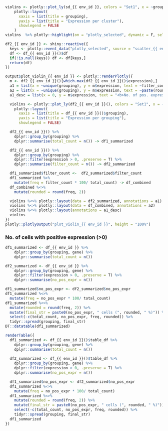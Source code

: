 ###

<!-- Component created on {{ date }} -->

```r
violins <- plotly::plot_ly(sd_{{ env_id }}, colors = "Set1", x = ~grouping, y = ~expression, color = ~grouping, type = "violin", box = list(visible = T), meanline = list(visible = T), points = "all", jitter = 0) %>%
    plotly::layout(
      xaxis = list(title = grouping),
      yaxis = list(title = "Expression per cluster"),
      showlegend = FALSE
    )
violins  %>% plotly::highlight(on = "plotly_selected", dynamic = F, selectize = F)
```

```r
df2_{{ env_id }} <- shiny::reactive({
  keys <- plotly::event_data("plotly_selected", source = "scatter_{{ env_id }}")$key
  df <- df_{{ env_id }}()$df
  if(!is.null(keys)) df <- df[keys,]
  return(df)
})

output$plot_violin_{{ env_id }} <- plotly::renderPlotly({
  m <- df2_{{ env_id }}()[which.max(df2_{{ env_id }}()$expression),]
  a1 = list(x = ~unique(grouping), y = m$expression, text = ~filter_count, showarrow = F, yanchor = "bottom", yshift = 15)
  a2 = list(x = ~unique(grouping), y = m$expression, text = ~paste(rounded, "%"), showarrow = F, yanchor = "bottom")
  a1_desc = list(x = 0, y = m$expression, text = "<b>No. of pos. expression (>0):</b>", showarrow = F, xanchor = "left", yanchor = "bottom", yshift = 30, xshift = -30)

  violins <- plotly::plot_ly(df2_{{ env_id }}(), colors = "Set1", x = ~grouping, y = ~expression, color = ~grouping, type = "violin", box = list(visible = T), meanline = list(visible = T), points = "all", jitter = 0) %>%
    plotly::layout(
      xaxis = list(title = df_{{ env_id }}()$grouping),
      yaxis = list(title = "Expression per grouping"),
      showlegend = FALSE)

  df2_{{ env_id }}() %>%
    dplyr::group_by(grouping) %>%
    dplyr::summarise(total_count = n()) -> df1_summarized

  df2_{{ env_id }}() %>%
    dplyr::group_by(grouping) %>%
    dplyr::filter(expression > 0, .preserve = T) %>%
    dplyr::summarise(filter_count = n()) -> df2_summarized

  df1_summarized$filter_count <-  df2_summarized$filter_count
  df1_summarized %>%
    mutate(freq = filter_count * 100/ total_count) -> df_combined
  df_combined %<>%
    mutate(rounded = round(freq, 2))

  violins %<>% plotly::layout(data = df2_summarized, annotations = a1)
  violins %<>% plotly::layout(data = df_combined, annotations = a2)
  violins %<>% plotly::layout(annotations = a1_desc)
  violins
})
plotly::plotlyOutput("plot_violin_{{ env_id }}", height = "100%")
```



### No. of cells with positive expression (>0) {data-height=300}

```r
df1_summarized <- df_{{ env_id }} %>%
    dplyr::group_by(grouping, gene) %>%
    dplyr::summarise(total_count = n())

df2_summarized <- df_{{ env_id }} %>%
    dplyr::group_by(grouping, gene) %>%
    dplyr::filter(expression > 0, .preserve = T) %>%
    dplyr::summarise(no_pos_expr = n())

df1_summarized$no_pos_expr <- df2_summarized$no_pos_expr
df1_summarized %<>%
  mutate(freq = no_pos_expr * 100/ total_count)
df1_summarized %<>%
  mutate(rounded = round(freq, 2)) %>%
  mutate(final_str = paste0(no_pos_expr, " cells (", rounded, " %)")) %>%
  select(-c(total_count, no_pos_expr, freq, rounded)) %>%
  tidyr::spread(grouping, final_str)
DT::datatable(df1_summarized)
```

```r
renderTable({
  df1_summarized <- df_{{ env_id }}()$table_df %>%
    dplyr::group_by(grouping, gene) %>%
    dplyr::summarise(total_count = n())
  
  df2_summarized <- df_{{ env_id }}()$table_df %>%
    dplyr::group_by(grouping, gene) %>%
    dplyr::filter(expression > 0, .preserve = T) %>%
    dplyr::summarise(no_pos_expr = n())

  df1_summarized$no_pos_expr <- df2_summarized$no_pos_expr
  df1_summarized %<>%
    mutate(freq = no_pos_expr * 100/ total_count)
  df1_summarized %<>%
    mutate(rounded = round(freq, 2)) %>%
    mutate(final_str = paste0(no_pos_expr, " cells (", rounded, " %)")) %>%
    select(-c(total_count, no_pos_expr, freq, rounded)) %>%
    tidyr::spread(grouping, final_str)
  df1_summarized 
})
```




